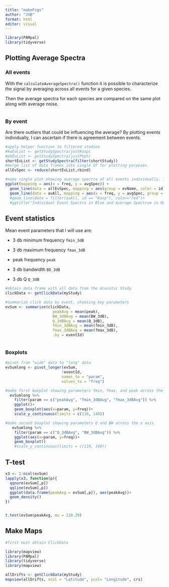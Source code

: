 ```yaml
---
title: "makeFigs"
author: "JVB"
format: html
editor: visual
---
```


```r
library(PAMpal)
library(tidyverse)
```

## Plotting Average Spectra

### All events

With the `calculateAverageSpectra()` function it is possible to characterize the signal by averaging across all events for a given species.

Then the average spectra for each species are compared on the same plot along with average noise.

```r

```

### By event

Are there outliers that could be influencing the average? By plotting events individually, I can ascertain if there is agreement between events.

```r
#apply helper function to filtered studies
#koEvList <- getStudySpectra(justKosp)
#phEvList <- getStudySpectra(justPhph)
shortEvList <- getStudySpectra(filter(shortStudy))
#merge list of data frames into single df for plotting purposes
allEvSpec <- reduce(shortEvList,rbind)

#make single plot showing average spectra of all events individually, in addition to the average spectrum as calculated above using the calculateAverageSpectrum() function from PAMpal
ggplot(mapping = aes(x = freq, y = avgSpec)) +
  geom_line(data = allEvSpec, mapping = aes(group = evName, color = id)) +
  geom_line(data = avAll, mapping = aes(x = freq, y = avgSpec, group = id))
  #geom_line(data = filter(avAll, id == "Kosp"), color="red")+
  #ggtitle("Individual Event Spectra in Blue and Average Spectrum in Red")
```

## Event statistics

Mean event parameters that I will use are:

-   3 db minimum frequency `fmin_3dB`

-   3 db maximum frequency `fmax_3dB`

-   peak frequency `peak`

-   3 db bandwidth `BD_3dB`

-   3 db Q `Q_3dB`

```r
#obtain data frame with all data from the Acoustic Study 
clickData <- getClickData(myStudy)

#summarize click data by event, choosing key parameters
evSum <- summarise(clickData,
                     peakAvg = mean(peak),
                     BW_3dBAvg = mean(BW_3dB),
                     Q_3dBAvg = mean(Q_3dB),
                     fmin_3dBAvg = mean(fmin_3dB),
                     fmax_3dBAvg = mean(fmax_3dB),
                     .by = eventId)
```

```r


```

### Boxplots

```r

#pivot from "wide" data to "long" data
evSumlong <- pivot_longer(evSum,
                         !eventId,
                         names_to = "param",
                         values_to = "freq")

#make first boxplot showing parameters fmin, fmax, and peak across the x axis.
  evSumlong %>%
    filter(param == c("peakAvg", "fmin_3dBAvg", "fmax_3dBAvg")) %>%
    ggplot()+
    geom_boxplot(aes(x=param, y=freq))+
    scale_y_continuous(limits = c(110, 140))

#make second boxplot showing parameters Q and BW across the x axis
   evSumlong %>%
    filter(param == c("Q_3dBAvg", "BW_3dBAvg")) %>%
    ggplot(aes(x=param, y=freq))+
    geom_boxplot()
    #scale_y_continuous(limits = c(110, 140))
```

## T-test

```r
x3 <- 2:ncol(evSum)
lapply(x3, function(p){
  qqnorm(evSum[,p])
  qqline(evSum[,p])
  ggplot(data.frame(peakAvg = evSum[,p]), aes(peakAvg))+
  geom_density()
})


t.test(evSum$peakAvg, mu = 120.29)

```

## Make Maps

```r
#first must obtain ClickData

library(mapview)
library(PAMpal)
library(tidyverse)
library(mapview)

allDrifts <- getClickData(myStudy)
mapview(allDrifts, xcol = "Latitude", ycol= "Longitude", crs)

```

